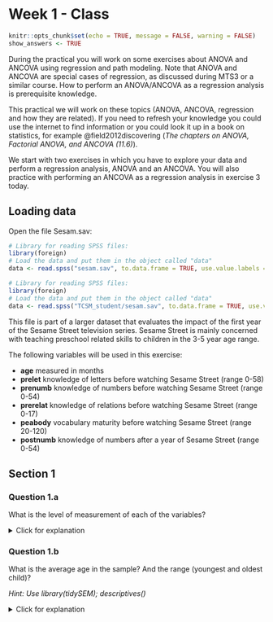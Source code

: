 # Week 1 - Class

```r
knitr::opts_chunk$set(echo = TRUE, message = FALSE, warning = FALSE)
show_answers <- TRUE
```

During the practical you will work on some exercises about ANOVA and ANCOVA using regression and path modeling. Note that ANOVA and ANCOVA are special cases of regression, as discussed during MTS3 or a similar course. How to perform an ANOVA/ANCOVA as a regression analysis is prerequisite knowledge. 

This practical we will work on these topics (ANOVA, ANCOVA, regression and how they are related). If you need to refresh your knowledge you could use the internet to find information or you could look it up in a book on statistics, for example @field2012discovering (*The chapters on ANOVA, Factorial ANOVA, and ANCOVA (11.6)*).

We start with two exercises in which you have to explore your data and perform a regression analysis, ANOVA and an ANCOVA. You will also practice with performing an ANCOVA as a regression analysis in exercise 3 today.


## Loading data

Open the file Sesam.sav:

```r
# Library for reading SPSS files:
library(foreign)
# Load the data and put them in the object called "data"
data <- read.spss("sesam.sav", to.data.frame = TRUE, use.value.labels = FALSE)
```
```r
# Library for reading SPSS files:
library(foreign)
# Load the data and put them in the object called "data"
data <- read.spss("TCSM_student/sesam.sav", to.data.frame = TRUE, use.value.labels = FALSE)
```
This file is part of a larger dataset that evaluates the impact of the first year of the Sesame Street television series. Sesame Street is mainly concerned with teaching preschool related skills to children in the 3-5 year age range.

The following variables will be used in this exercise:

* **age** 	measured in months
* **prelet**	knowledge of letters before watching Sesame Street (range 0-58)
* **prenumb**	knowledge of numbers before watching Sesame Street (range 0-54)
* **prerelat**	knowledge of relations before watching Sesame Street (range 0-17)
* **peabody**	vocabulary maturity before watching Sesame Street (range 20-120)
* **postnumb** 	knowledge of numbers after a year of Sesame Street (range 0-54)

## Section 1

### Question 1.a

What is the level of measurement of each of the variables?

<details>
  <summary>Click for explanation</summary>
In the 'Environment' panel in the top right corner of the screen, click the arrow in the next to the object called 'data'. Alternatively, run the rode: `head(data)`.

```r
knitr::include_graphics("measurement_level.png")#, out.width = "456px")
```
</details> 

### Question 1.b

What is the average age in the sample? And the range (youngest and oldest child)? 

*Hint: Use library(tidySEM); descriptives()*

<details>
  <summary>Click for explanation</summary>
As in the take home exercises, use the function `descriptives()` from the `tidySEM` package to describe the data:

```r
library(tidySEM)
descriptives(data)
```
`r if(knitr::is_html_output()){"\\details"}`

### Question 1.c

What is the average gain in knowledge of numbers? Provide both the mean and the standard deviation. 

*Hint: Use the <- operator to assign to a new variable in data. You can use descriptives(), or the functions mean() and sd().*

<details>
  <summary>Click for explanation</summary>
Create a new variable that represents the difference between pre- and post-test scores:

```r
data$dif <- data$postnumb - data$prenumb
```

There are specialized functions to obtain the mean and sd:

```r
mean(data$dif)
sd(data$dif)
```
`r if(knitr::is_html_output()){"\\details"}`

### Question 1.d

Choose an appropriate graph to present the gain scores. What did you choose and why?

*Hint: As explained in the introductory chapters, you can use ggplot and add a histogram, density plot, or boxplot:* `geom_histogram(); geom_density(); geom_boxplot()`

<details>
  <summary>Click for explanation</summary>
```r
library(ggplot2)
p <- ggplot(data, aes(x = dif))
p + geom_histogram()
p + geom_density()
p + geom_boxplot()
```
`r if(knitr::is_html_output()){"\\details"}`

### Question 1.e

Can you think of a graph based on two variables that is informative? What is it and how is it informative?

*Hint: A useful plotting function for a bivariate distribution is the scatterplot:* `geom_point()`

<details>
  <summary>Click for explanation</summary>
```r
#Possible variables would be the pre- and post measurement
ggplot(data, aes(x = prenumb, y = postnumb)) + geom_point()
```
`r if(knitr::is_html_output()){"\\details"}`


### Question 1.f

Which of the variables age, prelet, prenumb, prerelat and peabody are related to postnumb? Use Pearson’s correlations (`cor()`). You don’t need to check assumptions. If you want p-values for the correlations, use the function `corr.test()` from the `psych` package instead.

*Hint: The function* `corr.test()` *from the psych package provides Pearson's correlationsand p-values (the base R function cor() does not provide p-values). Select variables by name from a data.frame object (like* `data`*) using the following syntax*: `data[, c("each", "variable", "name")]`*.*

<details>
  <summary>Click for explanation</summary>
```r
library(psych)
corr.test(data[, c("age", "prelet", "prenumb", "prerelat", "peabody", "postnumb")])
```

The use of `data[,]` follows the conventions of matrix indexation: You can select rows (the horizontal lines) like this, `data[i, ]`, and columns (the vertical lines) like this, `data[ ,j]`, where i are the rows and j are the columns you want to select. As you can see in the example, you can select multiple columns using c( ... , ... ).
`r if(knitr::is_html_output()){"\\details"}`

### Question 1.g

Can age and prenumb be used to predict postnumb? If so, discuss the substantial importance of the model and the significance and substantial importance of the separate predictors.

*Hint: The function* `lm()` *(short for linear model) conducts linear regression. The functions* `summary()` *provides relevant summary statistics for the model. It can be helpful to store the results of your analysis in an object, too.*

<details>
  <summary>Click for explanation</summary>
```r
results <- lm(formula = postnumb ~ age + prenumb, 
              data = data)
summary(results)
```
`r if(knitr::is_html_output()){"\\details"}`

### Question 1.h

Provide the null hypotheses and the alternative hypotheses of the model in 1.g.

<details>
  <summary>Click for explanation</summary>
The null-hypotheses of the **model** pertain to the variance explained: $\rho^2$ (that's Greek letter rho, for the population value of $\rho^2$).

$H_0: \rho^2 = 0$

$H_a: \rho^2 > 0$
`r if(knitr::is_html_output()){"\\details"}`

### Question 1.i

Consider the path model below. How many regression coefficients are estimated in this model? And how many variances? And how many covariances? How many degrees of freedom does this model have? ($df = N_{obs} – N_{par}$, see slides Lecture 1). 

```r
#knitr::include_graphics("1_path_model.png")#, out.width = "456px")
res <- lavaan::sem("postnumb ~ prerelat + prelet + prenumb
                   prerelat ~ age
                   prelet ~ age
                   prenumb ~ age", data)
library(tidySEM)
p <- prepare_graph(res, layout = get_layout("", "prerelat", "",
                                            "age", "prelet", "postnumb",
                                            "", "prenumb", "", rows = 3), angle = 1)
edges(p)$label <- NA
plot(p)
```

### Question 1.j

Consider a multiple regression analysis with three continuous independent variables, tests in language, history and logic, and one continuous dependent variable, a score on a math test. We want to know whether the various tests can predict the math score. Sketch a path model for this analysis (there are examples in the lecture slides of week 1). 

How many regression parameters are there? How many variances could you estimate? 
How many covariances could you estimate? How many degrees of freedom does this model have?

## Section 2

Open the file `Drivers.sav`:

```r
# Load the data and put them in the object called "data"
data <- read.spss("Drivers.sav", to.data.frame = TRUE)
```
```r
# Load the data and put them in the object called "data"
data <- read.spss("TCSM_student/Drivers.sav", to.data.frame = TRUE)
```

### Research question 1 (ANOVA): Does talking on the phone interfere with people’s driving skills?

The IV for this reseach question is `condition`, with conditions:

* hand-held phone
* hands-free phone 
* control

The DV is reaction time in milliseconds in a driver simulation test, in variable `RT`.

### Question 2.a

Perform the ANOVA. You can use `lm(y ~ -1 + x)` to remove the intercept from a regression with dummies, and get a separate mean for each group. The function `aov()` is an alternate interface for `lm()` that reports results in a way that matches the conventions for ANOVA analyses more closely.

<details>
  <summary>Click for explanation</summary>
You can use `summary(lm(y ~ -1 + x))` to get the means for each group:

```r
results <- lm(formula = RT ~ -1 + condition, data = data)
summary(results)
```

And you can use `aov()` to get the sum of squares for the factor:

```r
results <- aov(formula = RT ~ condition, data = data)
summary(results)
```


`r if(knitr::is_html_output()){"\\details"}`

### Question 2.b

What are the assumptions you need to check?

<details>
  <summary>Click for explanation</summary>
We can check several assumptions:

1. Presence of outliers
2. Normality of residuals
3. Homogeneity of residuals

Let's deal with them in order.

#### Presence of outliers:

**In Y-space**

We can check the range of the standardized (`scale()`) residuals for outliers in Y-space.  The residuals are **inside** of the results object, so we can just extract them, standardize them, and get the range:

```r
range(scale(results$residuals))
```

What is your conclusiong about the outliers?

#### Normality of residuals

We can check the normality of residuals using a QQplot.

```r
qqnorm(results$residuals)
qqline(results$residuals)
``` 

There appears to be some mild deviation from normality at the extremes.

You can also **test** for normality with the `shapiro.test(x)` function:

```r
shapiro.test(results$residuals)
``` 

#### Homogeneity of Variances

The `bartlett.test()` function provides a parametric K-sample test of the equality of variances. This test has the same hypotheses as the Levene's test.

```r
bartlett.test(formula = RT~condition, data = data)
```

It can also be nice to use a paneled boxplot to visualize the distributions. For this, we will use `ggplot2`. This time, we introduce a new command, `theme_bw()`: A theme for the plot that conforms to APA standards. We can apply this theme to any figure created using `ggplot()`:

```r
library(ggplot2)
ggplot(data, aes(y = RT, group = condition)) +
  geom_boxplot() +
  theme_bw()
```
`r if(knitr::is_html_output()){"\\details"}`

### Question 2.c

Explain for each of the assumptions why they are important to check.

### Question 2.d

What are your conclusions regarding the assumption checks?

<details>
  <summary>Click for explanation</summary>
    There are no outliers in X-space, no evidence for (severe) deviations from normality of residuals, and no evidence for (severe) heteroscedasticity.
</details> 

### Question 2.e

Answer the research question. 

*Hint: Use* `summary()` *and* `TukeyHSD()`*.*

<details>
  <summary>Click for explanation</summary>
  We can examine the overall F-test, which is significant:
  
```r
summary(results)
TukeyHSD(results)
```

Post-hoc tests with Bonferroni correction can be obtained using `TukeyHSD(results)`. We notice that none of these comparisons are significant. However, the research question was *Does talking on the phone interfere with peoples driving skills?* There are two conditions for talking on the phone. We could thus test a planned contrast of these two conditions against the control condition, instead of all possible post-hoc tests:

The standard contrasts are dummy coded:

```r
contrasts(data$condition)
```

We can replace these with planned contrasts for "phone" vs control, and hand-held vs hands-free:

```r
contrasts(data$condition) <- cbind(phoneVcontrol = c(-1, -1, 2), handVfree = c(-1, 1, 0))
results <- aov(RT ~ condition, data)
# Ask for the lm summary, which gives you t-tests for the planned contrasts:
summary.lm(results)
```
`r if(knitr::is_html_output()){"\\details"}`

### Research question 2 (ANCOVA): Are there differences in reaction time between the conditions when controlling for age? 


### Question 2.f

What are the assumptions you need to check?

<details>
  <summary>Click for explanation</summary>
  Assumptions for ANCOVA are the same as for ANOVA (no outliers, normality of residuals, homoscedasticity). ANCOVA has the following additional assumptions:

* Homogeneity of regression slopes for the covariate (no interaction between factor variable and covariate)
* The covariate is independent of the treatment effects. I.e. there is no difference in the covariate between the groups of the independent variable.

`r if(knitr::is_html_output()){"\\details"}`


### Question 2.g

Explain for each of the assumptions why they are important to check.

### Question 2.h

Check the assumptions of ANCOVA.

*Hint: Within formulas, you can use* `*` *instead of* `+` *to include interaction effects.*


<details>
  <summary>Click for explanation</summary>
  
#### Homogeneity of regression slopes

Add the interaction to the model and test whether the interaction is significant:

```r
results_age <- aov(RT ~ condition + age, data)
results_age_int <- aov(RT ~ condition * age, data)
summary(results_age_int)

#Or you could use `anova()` to compare two different models
anova(results_age, results_age_int)
```

What would your conclusion be about this assumption?

<details>
  <summary>Click for explanation</summary>
The interaction is NOT significant; no evidence for violation of the assumption.
`r if(knitr::is_html_output()){"\\details"}`

#### The covariate is independent of the treatment effects

```r
results_indep <- aov(age ~ condition, data)
summary(results_indep)
```
What would your conclusion be about this assumption?

<details>
  <summary>Click for explanation</summary>
The covariate is not significantly related to treatment effect. The assumption is met.
`r if(knitr::is_html_output()){"\\details"}`

<!--#### Outliers in X-space

In addition to the aforementioned outliers in Y-space, we can now test for (multivariate) outliers in X-space using Mahalanobis' distance. In this case, we only have one continuous covariate. The function requires a **matrix** of data, a vector of means for centering the data, and a covariance matrix. In the syntax below, we use `drop = FALSE` when extracting a single column from the data, in order to make sure that the data will still be in matrix format when we extract only one column. This is necessary for the underlying matrix algebra. We have to take the `sqrt()` because the function `mahalanobis()` returns the **squared** Mahalanobis' distances.

```r
mahal <- sqrt(mahalanobis(data[ , "age", drop = FALSE], 
                          center = mean(data$age),
                          cov = cov(data[, "age", drop = FALSE])))
range(mahal)
```
`r if(knitr::is_html_output()){"\\details"}`
-->

### Question 2.i

Answer the research question. (Do you have to include the interaction or not?)


<details>
  <summary>Click for explanation</summary>
```r
results <- aov(formula = RT ~ condition + age, data = data)
TukeyHSD(results)
```

The handheld-condition has a significant **higher** reaction time than the control condition

`r if(knitr::is_html_output()){"\\details"}`


## Section 3

Open the file Sesam2.sav. 


```r
# Load the data and put them in the object called "data"
data <- read.spss("Sesam2.sav", to.data.frame = TRUE)
```
```r
# Load the data and put them in the object called "data"
data <- read.spss("TCSM_student/Sesam2.sav", to.data.frame = TRUE)
```
Use postnumb as the dependent variable in all the following analyses.

### Question 3.a

Viewcat is a factor variable, but is not coded as such in the data. Turn it into a factor. Afterwards, make sure that viewcat=1 is the reference group in the contrasts, i.e., the group that is identified by zero scores on all the associated dummy variables.

*Hint: Use* `<- factor()` *and* `contrasts()`.

<details>
  <summary>Click for explanation</summary>
  
```r
data$VIEWCAT <- factor(data$VIEWCAT)
contrasts(data$VIEWCAT)
```

`r if(knitr::is_html_output()){"\\details"}`

### Question 3.b

Perform a multiple regression analysis with just the viewcat dummies as predictors.

<details>
  <summary>Click for explanation</summary>
  
```r
results <- lm(POSTNUMB ~ VIEWCAT, data)
summary(results)
```
`r if(knitr::is_html_output()){"\\details"}`

### Question 3.c

What do the regression coefficients represent? How can you determine the average postnumb score for each of the viewcat categories, based on the regression parameters?

### Question 3.d

Make a coloured scatter plot with age on the x-axis and postnumb on the y-axis. Colour the dots according to the their `viewcat` category. How do you interpret the differences in slopes of these four fit lines?

*Hint: Use* `ggplot()` and `geom_point()`; *use the argument aes(colour = '...') to map colour to a certain variable. A new command is* `geom_smooth()` *: This plots a smooth line (like a regression line).*

<details>
  <summary>Click for explanation</summary>
  We will use ggplot again:
  
```r
ggplot(data, aes(x = AGE, y = POSTNUMB, colour = VIEWCAT)) + 
  geom_point() + # For scatterplot
  geom_smooth(method = "lm", se = FALSE) + # For regression lines
  theme_bw() # For a pretty theme
```
`r if(knitr::is_html_output()){"\\details"}`

### Question 3.e

Add an interaction between age and viewcat to the regression analysis. 

*Hint: An interaction is created by multiplying two variables. You can multiply with \* in the formula of* `lm()`.

<details>
  <summary>Click for explanation</summary>
```r
results_interaction <- lm(POSTNUMB ~ VIEWCAT*AGE, data)
summary(results_interaction)
```
`r if(knitr::is_html_output()){"\\details"}`

### Question 3.f

Perform a sequential multiple regression. Include age and viewcat as the predictors in the first analysis. Add the interaction term in the second analysis. Make sure to obtain information about the change in R-square!

*Hint: Use* `anova()` *to compare two regression models.*

<details>
  <summary>Click for explanation</summary>
```r
results_main <- lm(POSTNUMB ~ VIEWCAT + AGE, data)
anova(results_main, results_interaction)
```
`r if(knitr::is_html_output()){"\\details"}`

### Question 3.g

```r
library(tidySEM)
library(lavaan)
tmp <- data.frame(model.matrix(~.-1, data))
res <- sem("POSTNUMB ~ VIEWCAT2 + VIEWCAT3 + VIEWCAT4 + AGE", data = tmp)
set.seed(6)
p <- prepare_graph(res, angle = 179)
edges(p) <- edges(p)[!(edges(p)$from == edges(p)$to | !is.na(edges(p)$curvature)), ]
ggsave("3_g1.png", plot(p))

tmp <- data.frame(POSTNUMB = data$POSTNUMB, model.matrix(POSTNUMB~-1+VIEWCAT *AGE, data))
res <- sem("POSTNUMB ~ VIEWCAT2 + VIEWCAT3 + VIEWCAT4 + AGE + VIEWCAT2.AGE + VIEWCAT3.AGE + VIEWCAT4.AGE", data = tmp)
set.seed(6)
p <- prepare_graph(res, angle = 179)
edges(p) <- edges(p)[!(edges(p)$from == edges(p)$to | !is.na(edges(p)$curvature)), ]
ggsave("3_g2.png", plot(p))
```
Sketch path models of both steps of the regression analysis (on paper).

<details>
<summary>Click for explanation</summary>

Step 1:

![](3_g1.png)

Step 2:

![](3_g2.png)

`r if(knitr::is_html_output()){"\\details"}`

### Question 3.h

Write down the regression equations of both steps of the sequential analysis. 


<details>
  <summary>Click for explanation</summary>
  
$Postnumb_i = b_0 + b_1D_{view2i} + b_2D_{view3i} + b_3D_{view4i} + b_4Age_i + \epsilon_i$

$$
\begin{aligned}
Postnumb_i = b_0 + &b_1D_{view2i} + b_2D_{view3i} + b_3D_{view4i} + b_4Age_i +\\
&b_5D_{view2i}Age_i + b_6D_{view3i}Age_i + b_7D_{view4i}Age_i + \epsilon_i
\end{aligned}
$$

`r if(knitr::is_html_output()){"\\details"}`

### Question 3.i

Write down the null hypothesis that is tested to determine whether there is an interaction between age and viewcat.

<details>
  <summary>Click for explanation</summary>
$H_0: b_5 = b_6 = b_7 = 0$
`r if(knitr::is_html_output()){"\\details"}`

### Question 3.j

Indicate for each parameter in the second regression model what it means. Also write down the regression equation for each of the four categories of viewcat separately.


<details>
  <summary>Click for explanation</summary>

| Parameter | Meaning |
|---|---|
| b_0   | Intercept; the predicted value of postnumb for someone of age 0 in viewcat 1 |
| b_1  | Slope of the dummy for viewcat 2; difference in the predicted value of postnumb for someone aged 0 in category 2, compared to category 1  |
| b_4  | The effect of age for someone in viewcat 1 |
| b_5  | Difference in the effect of age for someone in viewcat 2, compared to viewcat 1 |
| b_7  | Difference in the effect of age for someone in viewcat 4, compared to viewcat 1 |

For viewcat 1:

$Postnumb_i = b_0 + b_4Age_i + \epsilon_i$

For viewcat 2:

$Postnumb_i = b_0 + b_4Age_i + b_1D_{view2i} + b_4Age_i + b_5D_{view2i}Age_i + \epsilon_i$

Etc.

`r if(knitr::is_html_output()){"\\details"}`

### Question 3.k

What do you conclude about the interaction between age and viewcat?

### Question 3.l

Note that you can also look at this problem as an ANCOVA. What are the research question and null hypothesis in this case?

<details>
  <summary>Click for explanation</summary>
RQ: Is there a significant difference between the marginal means of postnumb by viewcat, after controlling for age?

$H_0:$ After controling for age, the mans of postnumb are equal in all groups.

`r if(knitr::is_html_output()){"\\details"}`

### Question 3.m

Perform this analysis as an ANCOVA.

*Hint: Add* `-1` *to a formula to drop the intercept.*
<details>
  <summary>Click for explanation</summary>
  To drop the intercept from the analysis, and estimate the marginal means for all viewcat categories, we can add `-1` (minus the intercept) to the formula:
  
```r
results_ancov <- aov(POSTNUMB~AGE+VIEWCAT-1, data)
```
`r if(knitr::is_html_output()){"\\details"}`

Examine the parameter estimates of the ANCOVA. What do the parameter estimates represent?

<details>
  <summary>Click for explanation</summary>
We use summary.lm() again to obtain the parameter estimates:

```r
summary.lm(results_ancov)
```
The parameter estimates are the means of each VIEWCAT category when age = 0.

`r if(knitr::is_html_output()){"\\details"}`

